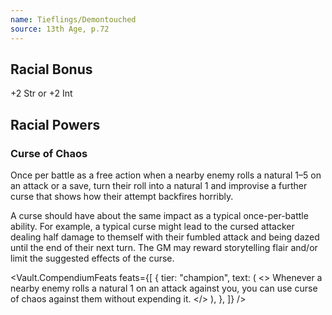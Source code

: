 ```yaml
---
name: Tieflings/Demontouched
source: 13th Age, p.72
---
```


## Racial Bonus

+2 Str or +2 Int

## Racial Powers

### Curse of Chaos

Once per battle as a free action when a nearby enemy rolls a natural 1–5 on an attack or a save, turn their roll into a natural 1 and improvise a further curse that shows how their attempt backfires horribly.

A curse should have about the same impact as a typical once-per-battle ability.
For example, a typical curse might lead to the cursed attacker dealing half damage to themself with their fumbled attack and being dazed until the end of their next turn.
The GM may reward storytelling flair and/or limit the suggested effects of the curse.

<Vault.CompendiumFeats
  feats={[
    {
      tier: "champion",
      text: (
        <>
          Whenever a nearby enemy rolls a natural 1 on an attack against you,
          you can use curse of chaos against them without expending it.
        </>
      ),
    },
  ]}
/>
